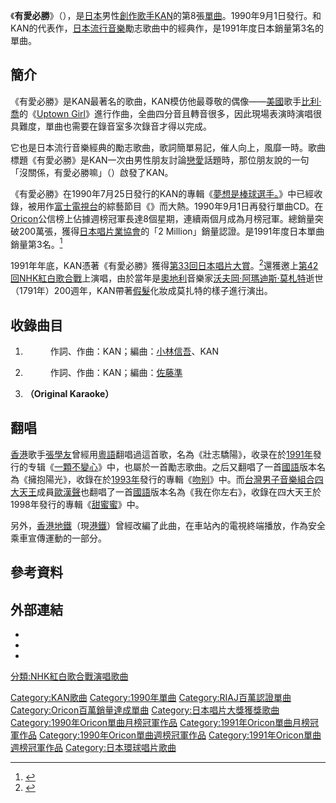 {{pp-vandalism|expiry=2023-10-02T18:42:43+00:00|small=yes}}
{{Infobox Single
| Name           = 有愛必勝<br />{{lang|ja|愛は勝つ}}
| Cover=愛は勝つ.jpg
| Artist         = [[KAN|KAN]]
| Album          = [[夢想是棒球選手。|夢想是棒球選手。]]
| Released       = 1990年9月1日
| Format         = [[單曲|單曲CD]]
| Recorded       = 
| Genre          = [[J-POP|J-POP]]
| Length         = 
| Label          = [[Polydor_Records|Polydor Records]]
| Writer         = [[KAN|KAN]]
| Producer       = 
| Certification  = 2百万（[[日本唱片業協會|日本唱片業協會]]）
| Chart position = *週間最高排行第1名（[[Oricon|Oricon]]）
*1990年12月度月間第1名（[[Oricon|Oricon]]）
*1991年1月度月間第1名（[[Oricon|Oricon]]）
*1991年度年間第3名（[[Oricon|Oricon]]）
| Last single    = [[健全_安全_好青年|健全 安全 好青年]]<br/>（1990年）
| This single    = '''有愛必勝'''<br/>（1990年）
| Next single    = [[In_the_Name_of_Love|In the Name of Love]]<br/>（1991年）
| Misc           = 
}}
《'''有愛必勝'''》（{{lang-ja|'''愛は勝つ'''}}），是[[日本|日本]]男性[[創作歌手|創作歌手]][[KAN|KAN]]的第8張[[單曲|單曲]]。1990年9月1日發行。和KAN的代表作，[[日本流行音樂|日本流行音樂]]勵志歌曲中的經典作，是1991年度日本銷量第3名的單曲。

==簡介==
《有愛必勝》是KAN最著名的歌曲，KAN模仿他最尊敬的偶像——[[美國|美國]]歌手[[比利·喬|比利·喬]]的《[[Uptown_Girl|Uptown Girl]]》進行作曲，全曲四分音且轉音很多，因此現場表演時演唱很具難度，單曲也需要在錄音室多次錄音才得以完成。

它也是日本流行音樂經典的勵志歌曲，歌詞簡單易記，催人向上，風靡一時。歌曲標題《有愛必勝》是KAN一次由男性朋友討論[[戀愛|戀愛]]話題時，那位朋友說的一句「沒關係，有愛必勝嘛」（{{lang|ja|大丈夫、愛は勝つよ}}）啟發了KAN。

《有愛必勝》在1990年7月25日發行的KAN的專輯《[[夢想是棒球選手。|夢想是棒球選手。]]》中已經收錄，被用作[[富士電視台|富士電視台]]的綜藝節目《{{lang|ja|邦ちゃんのやまだかつてないテレビ}}》而大熱。1990年9月1日再發行單曲CD。在[[Oricon|Oricon]]公信榜上佔據週榜冠軍長達8個星期，連續兩個月成為月榜冠軍。總銷量突破200萬張，獲得[[日本唱片業協會|日本唱片業協會]]的「2 Million」銷量認證。是1991年度日本單曲銷量第3名。<ref>{{Cite web |url=http://www.musictvprogram.com/corner-ranking-1991.html |script-title=ja:1991年間シングルランキング TOP100 |access-date=2010-05-24 |archive-url=https://web.archive.org/web/20101221133855/http://musictvprogram.com/corner-ranking-1991.html |archive-date=2010-12-21 |dead-url=yes }}</ref>

1991年年底，KAN憑著《有愛必勝》獲得[[第33回日本唱片大賞|第33回]][[日本唱片大賞|日本唱片大賞]]。<ref>[http://jacompa.or.jp/rekishi/s1959.htm {{lang|ja|第33回日本レコード大賞}}] {{webarchive|url=https://web.archive.org/web/20100219170108/http://www.jacompa.or.jp/rekishi/s1959.htm |date=2010-02-19 }}</ref>還獲邀上[[第42回NHK紅白歌合戰|第42回]][[NHK紅白歌合戰|NHK紅白歌合戰]]上演唱，由於當年是[[奧地利|奧地利]]音樂家[[沃夫岡·阿瑪迪斯·莫札特|沃夫岡·阿瑪迪斯·莫札特]]逝世（1791年）200週年，KAN帶著[[假髮|假髮]]化妝成莫扎特的樣子進行演出。

==收錄曲目==
#{{lang|ja|'''愛は勝つ'''}}
#:作詞、作曲：KAN；編曲：[[小林信吾|小林信吾]]、KAN
# {{lang|ja|'''それでもふられてしまう男'''}}
#:作詞、作曲：KAN；編曲：[[佐藤準|佐藤準]]
# '''{{lang|ja|愛は勝つ}}（Original Karaoke）'''

==翻唱==
[[香港|香港]]歌手[[張學友|張學友]]曾經用[[粵語|粵語]]翻唱過這首歌，名為《壯志驕陽》，收录在於[[1991年|1991年]]發行的专辑《[[一顆不變心|一顆不變心]]》中，也屬於一首勵志歌曲。之后又翻唱了一首[[國語|國語]]版本名為《擁抱陽光》，收錄在於[[1993年|1993年]]發行的專輯《[[吻别|吻别]]》中。而[[台灣|台灣]][[男子音樂組合|男子音樂組合]][[四大天王_(團體)|四大天王]]成員[[歐漢聲|歐漢聲]]也翻唱了一首[[國語|國語]]版本名為《我在你左右》，收錄在四大天王於1998年發行的專輯《[[甜蜜蜜_(四大天王專輯)|甜蜜蜜]]》中。

另外，[[香港地鐵|香港地鐵]]（現[[港鐵|港鐵]]）曾經改編了此曲，在車站內的電視終端播放，作為安全乘車宣傳運動的一部分。

==參考資料==
{{reflist}}

==外部連結==
* {{Youtube|lVyEAW2usUE|日語版：愛は勝つ}}
* {{Youtube|nAmMQv9GFSA|粵語版：壯志驕陽}}
* {{Youtube|VtXwvyHs3Wk|國語版：擁抱陽光}}

{{日本唱片大獎受獎}}
{{Oricon單曲月榜冠軍 (1990年代前期)|1990年12月—1991年1月}}

{{DEFAULTSORT:Ai ha Katsu}}
[[Category:KAN歌曲|Category:KAN歌曲]]
[[Category:1990年單曲|Category:1990年單曲]]
[[Category:RIAJ百萬認證單曲|Category:RIAJ百萬認證單曲]]
[[Category:Oricon百萬銷量達成單曲|Category:Oricon百萬銷量達成單曲]]
[[Category:日本唱片大獎獲獎歌曲|Category:日本唱片大獎獲獎歌曲]]
[[Category:1990年Oricon單曲月榜冠軍作品|Category:1990年Oricon單曲月榜冠軍作品]]
[[Category:1991年Oricon單曲月榜冠軍作品|Category:1991年Oricon單曲月榜冠軍作品]]
[[Category:1990年Oricon單曲週榜冠軍作品|Category:1990年Oricon單曲週榜冠軍作品]]
[[Category:1991年Oricon單曲週榜冠軍作品|Category:1991年Oricon單曲週榜冠軍作品]]
[[分類:NHK紅白歌合戰演唱歌曲|分類:NHK紅白歌合戰演唱歌曲]]
[[Category:日本環球唱片歌曲|Category:日本環球唱片歌曲]]